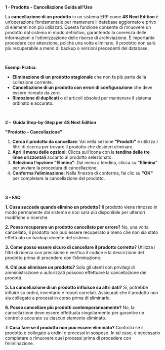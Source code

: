 **1 - Prodotto - Cancellazione Guida all'Uso**

La **cancellazione di un prodotto** in un sistema ERP come **4S Next Edition** è un’operazione fondamentale per mantenere il database aggiornato e privo di elementi non più utilizzati. Questa funzione consente di rimuovere un prodotto dal sistema in modo definitivo, garantendo la coerenza delle informazioni e l’ottimizzazione delle risorse di archiviazione. È importante procedere con attenzione, poiché una volta eliminato, il prodotto non sarà più recuperabile a meno di backup o versioni precedenti del database.

 

**Esempi Pratici:**

* **Eliminazione di un prodotto stagionale** che non fa più parte della collezione corrente.
* **Cancellazione di un prodotto con errori di configurazione** che deve essere ricreato da zero.
* **Rimozione di duplicati** o di articoli obsoleti per mantenere il sistema ordinato e accurato.

 

**2 -  Guida Step-by-Step per 4S Next Edition**

**"Prodotto – Cancellazione"**

1. **Cerca il prodotto da cancellare**: Vai nella sezione **"Prodotti"** e utilizza i filtri di ricerca per trovare il prodotto che desideri eliminare.
2. **Apri il menu delle opzioni**: Clicca sull’icona con la **tendina delle tre linee orizzontali** accanto al prodotto selezionato.
3. **Seleziona l’opzione "Elimina"**: Dal menu a tendina, clicca su **"Elimina"** per avviare la procedura di cancellazione.
4. **Conferma l’eliminazione**: Nella finestra di conferma, fai clic su **"OK"** per completare la cancellazione del prodotto.

 

**3 - FAQ**

**1. Cosa succede quando elimino un prodotto?** Il prodotto viene rimosso in modo permanente dal sistema e non sarà più disponibile per ulteriori modifiche o ricerche.

**2. Posso recuperare un prodotto cancellato per errore?** No, una volta cancellato, il prodotto non può essere recuperato a meno che non sia stato effettuato un backup recente del sistema.

**3. Come posso essere sicuro di cancellare il prodotto corretto?** Utilizza i filtri di ricerca con precisione e verifica il codice e la descrizione del prodotto prima di procedere con l’eliminazione.

**4. Chi può eliminare un prodotto?** Solo gli utenti con privilegi di amministrazione o autorizzati possono effettuare la cancellazione dei prodotti.

**5. La cancellazione di un prodotto influisce su altri dati?** Sì, potrebbe influire su ordini, inventario e report correlati. Assicurati che il prodotto non sia collegato a processi in corso prima di eliminarlo.

**6. Posso cancellare più prodotti contemporaneamente?** No, la cancellazione deve essere effettuata singolarmente per garantire un controllo accurato su ciascun elemento eliminato.

**7. Cosa fare se il prodotto non può essere eliminato?** Controlla se il prodotto è collegato a ordini o processi in sospeso. In tal caso, è necessario completare o rimuovere quei processi prima di procedere con l’eliminazione.
